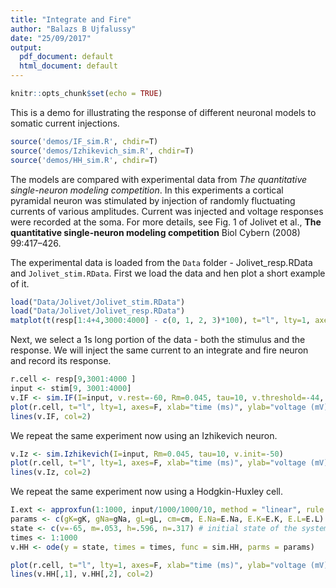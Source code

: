 ```yaml
---
title: "Integrate and Fire"
author: "Balazs B Ujfalussy"
date: "25/09/2017"
output:
  pdf_document: default
  html_document: default
---
```


```r
knitr::opts_chunk$set(echo = TRUE)
```


This is a demo for illustrating the response of different neuronal models to somatic current injections. 

```r
source('demos/IF_sim.R', chdir=T)
source('demos/Izhikevich_sim.R', chdir=T)
source('demos/HH_sim.R', chdir=T)
```

The models are compared with experimental data from *The quantitative single-neuron modeling competition*. In this experiments a cortical pyramidal neuron was stimulated by injection of randomly fluctuating currents of various amplitudes. Current was injected and voltage responses were recorded at the soma. For more details, see Fig. 1 of Jolivet et al., **The quantitative single-neuron modeling competition** Biol Cybern (2008) 99:417–426. 

The experimental data is loaded from the `Data` folder - Jolivet_resp.RData and `Jolivet_stim.RData`. First we load the data and hen plot a short example of it.

```r
load("Data/Jolivet/Jolivet_stim.RData")
load("Data/Jolivet/Jolivet_resp.RData")
matplot(t(resp[1:4+4,3000:4000] - c(0, 1, 2, 3)*100), t="l", lty=1, axes=F, xlab="time (ms)", ylab="voltage (mV)"); axis(1); axis(2, c(-350, -325, -300, -257), c(-50, -25, 0, 25), las=2)
```

Next, we select a 1s long portion of the data - both the stimulus and the response. We will inject the same current to an integrate and fire neuron and record its response.


```r
r.cell <- resp[9,3001:4000 ]
input <- stim[9, 3001:4000]
v.IF <- sim.IF(I=input, v.rest=-60, Rm=0.045, tau=10, v.threshold=-44, v.reset=-50)
plot(r.cell, t="l", lty=1, axes=F, xlab="time (ms)", ylab="voltage (mV)"); axis(1); axis(2, las=2)
lines(v.IF, col=2)
```

We repeat the same experiment now using an Izhikevich neuron.

```r
v.Iz <- sim.Izhikevich(I=input, Rm=0.045, tau=10, v.init=-50)
plot(r.cell, t="l", lty=1, axes=F, xlab="time (ms)", ylab="voltage (mV)"); axis(1); axis(2, las=2)
lines(v.Iz, col=2)
```


We repeat the same experiment now using a Hodgkin-Huxley cell.

```r
I.ext <- approxfun(1:1000, input/1000/1000/10, method = "linear", rule = 2) # this is necessary to provide input for a the differential equation system
params <- c(gK=gK, gNa=gNa, gL=gL, cm=cm, E.Na=E.Na, E.K=E.K, E.L=E.L) # parameters of the system. 
state <- c(v=-65, m=.053, h=.596, n=.317) # initial state of the system
times <- 1:1000
v.HH <- ode(y = state, times = times, func = sim.HH, parms = params) 
```


```r
plot(r.cell, t="l", lty=1, axes=F, xlab="time (ms)", ylab="voltage (mV)"); axis(1); axis(2, las=2)
lines(v.HH[,1], v.HH[,2], col=2)
```

